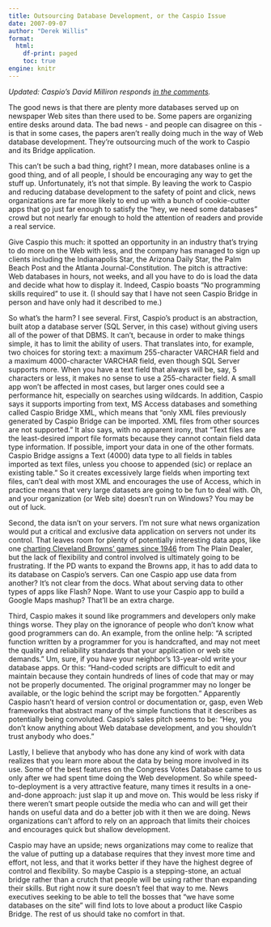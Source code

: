 ```yaml
---
title: Outsourcing Database Development, or the Caspio Issue
date: 2007-09-07
author: "Derek Willis"
format:
  html:
    df-print: paged
    toc: true
engine: knitr
---
```


_Updated: Caspio's David Milliron responds [in the comments](http://web.archive.org/web/20071227102731/http://www.thescoop.org/archives/2007/09/07/outsourcing-database-development-or-the-caspio-issue/#comment-105535)._

The good news is that there are plenty more databases served up on newspaper Web sites than there used to be. Some papers are organizing entire desks around data. The bad news - and people can disagree on this - is that in some cases, the papers aren't really doing much in the way of Web database development. They're outsourcing much of the work to Caspio and its Bridge application.

This can't be such a bad thing, right? I mean, more databases online is a good thing, and of all people, I should be encouraging any way to get the stuff up. Unfortunately, it's not that simple. By leaving the work to Caspio and reducing database development to the safety of point and click, news organizations are far more likely to end up with a bunch of cookie-cutter apps that go just far enough to satisfy the "hey, we need some databases" crowd but not nearly far enough to hold the attention of readers and provide a real service.

Give Caspio this much: it spotted an opportunity in an industry that's trying to do more on the Web with less, and the company has managed to sign up clients including the Indianapolis Star, the Arizona Daily Star, the Palm Beach Post and the Atlanta Journal-Constitution. The pitch is attractive: Web databases in hours, not weeks, and all you have to do is load the data and decide what how to display it. Indeed, Caspio boasts "No programming skills required" to use it. (I should say that I have not seen Caspio Bridge in person and have only had it described to me.)

So what's the harm? I see several. First, Caspio's product is an abstraction, built atop a database server (SQL Server, in this case) without giving users all of the power of that DBMS. It can't, because in order to make things simple, it has to limit the ability of users. That translates into, for example, two choices for storing text: a maximum 255-character VARCHAR field and a maximum 4000-character VARCHAR field, even though SQL Server supports more. When you have a text field that always will be, say, 5 characters or less, it makes no sense to use a 255-character field. A small app won't be affected in most cases, but larger ones could see a performance hit, especially on searches using wildcards. In addition, Caspio says it supports importing from text, MS Access databases and something called Caspio Bridge XML, which means that "only XML files previously generated by Caspio Bridge can be imported. XML files from other sources are not supported." It also says, with no apparent irony, that "Text files are the least-desired import file formats because they cannot contain field data type information. If possible, import your data in one of the other formats. Caspio Bridge assigns a Text (4000) data type to all fields in tables imported as text files, unless you choose to appended (sic) or replace an existing table." So it creates excessively large fields when importing text files, can't deal with most XML and encourages the use of Access, which in practice means that very large datasets are going to be fun to deal with. Oh, and your organization (or Web site) doesn't run on Windows? You may be out of luck.

Second, the data isn't on your servers. I'm not sure what news organization would put a critical and exclusive data application on servers not under its control. That leaves room for plenty of potentially interesting data apps, like one [charting Cleveland Browns' games since 1946](http://www.cleveland.com/brownshistory/) from The Plain Dealer, but the lack of flexibility and control involved is ultimately going to be frustrating. If the PD wants to expand the Browns app, it has to add data to its database on Caspio's servers. Can one Caspio app use data from another? It's not clear from the docs. What about serving data to other types of apps like Flash? Nope. Want to use your Caspio app to build a Google Maps mashup? That'll be an extra charge.

Third, Caspio makes it sound like programmers and developers only make things worse. They play on the ignorance of people who don't know what good programmers can do. An example, from the online help: "A scripted function written by a programmer for you is handcrafted, and may not meet the quality and reliability standards that your application or web site demands." Um, sure, if you have your neighbor's 13-year-old write your database apps. Or this: "Hand-coded scripts are difficult to edit and maintain because they contain hundreds of lines of code that may or may not be properly documented. The original programmer may no longer be available, or the logic behind the script may be forgotten." Apparently Caspio hasn't heard of version control or documentation or, gasp, even Web frameworks that abstract many of the simple functions that it describes as potentially being convoluted. Caspio's sales pitch seems to be: "Hey, you don't know anything about Web database development, and you shouldn't trust anybody who does."

Lastly, I believe that anybody who has done any kind of work with data realizes that you learn more about the data by being more involved in its use. Some of the best features on the Congress Votes Database came to us only after we had spent time doing the Web development. So while speed-to-deployment is a very attractive feature, many times it results in a one-and-done approach: just slap it up and move on. This would be less risky if there weren't smart people outside the media who can and will get their hands on useful data and do a better job with it then we are doing. News organizations can't afford to rely on an approach that limits their choices and encourages quick but shallow development.

Caspio may have an upside; news organizations may come to realize that the value of putting up a database requires that they invest more time and effort, not less, and that it works better if they have the highest degree of control and flexibility. So maybe Caspio is a stepping-stone, an actual bridge rather than a crutch that people will be using rather than expanding their skills. But right now it sure doesn't feel that way to me. News executives seeking to be able to tell the bosses that "we have some databases on the site" will find lots to love about a product like Caspio Bridge. The rest of us should take no comfort in that.
